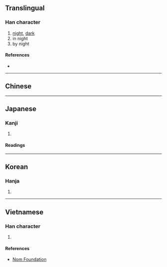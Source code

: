 {{also|夜}}
{{character info/new}}
==Translingual==

===Han character===
{{Han char|rn=8|rad=亠|as=07|sn=9|four=|canj=YOAM|ids=⿱亠但}}

# [[night]], [[dark]]
# in night
# by night

====References====
* {{Han ref|kx=0089.081|dkj=00309|hdz=10287.030|uh=4EB1|ud=20145}}

----

==Chinese==
{{zh-see|夜|v}}

----

==Japanese==

===Kanji===
{{ja-kanji|grade=|rs=亠07}}

# {{alternative form of|夜|lang=ja}}

====Readings====
{{ja-readings
|goon=や
|kanon=や
|kun=よ-, よる-
}}

----

==Korean==

===Hanja===
{{ko-hanja|hangeul=야|rv=ya|mr=ya}}

# {{defn|lang=ko|sort=亠07}}

----

==Vietnamese==

===Han character===
{{vi-hantu|[[dạ]]|rs=亠07}}

# {{defn|lang=vi|sort=亠07}}

====References====
* [http://nomfoundation.org/common/nom_details.php?codepoint=4eb1 Nom Foundation]